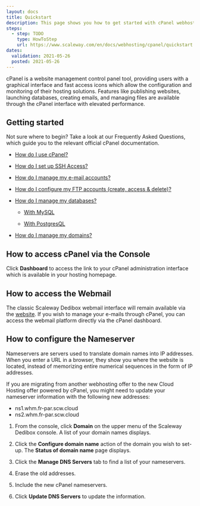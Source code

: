 ```yaml
---
layout: docs
title: Quickstart
description: This page shows you how to get started with cPanel webhosting.
steps:
  - step: TODO
    type: HowToStep
    url: https://www.scaleway.com/en/docs/webhosting/cpanel/quickstart
dates:
  validation: 2021-05-26
  posted: 2021-05-26
---
```

cPanel is a website management control panel tool, providing users with a graphical interface and fast access icons which allow the configuration and monitoring of their hosting solutions. Features like publishing websites, launching databases, creating emails, and managing files are available through the cPanel interface with elevated performance.

## Getting started

Not sure where to begin? Take a look at our Frequently Asked Questions, which guide you to the relevant official cPanel documentation.

* [How do I use cPanel?](https://docs.cpanel.net/cpanel/the-cpanel-interface/the-cpanel-interface/)

* [How do I set up SSH Access?](https://docs.cpanel.net/cpanel/security/ssh-access/)

* [How do I manage my e-mail accounts?](https://docs.cpanel.net/cpanel/email/email-accounts/#overview)

* [How do I configure my FTP accounts (create, access & delete)?](https://docs.cpanel.net/cpanel/files/ftp-accounts/)

* [How do I manage my databases?](https://docs.cpanel.net/cpanel/databases/)

    *  [With MySQL](https://docs.cpanel.net/cpanel/databases/mysql-databases/)

    *  [With PostgresQL](https://docs.cpanel.net/cpanel/databases/postgresql-databases/)

* [How do I manage my domains?](https://docs.cpanel.net/cpanel/domains/domains/)

## How to access cPanel via the Console 

Click **Dashboard** to access the link to your cPanel administration interface which is available in your hosting homepage.

<Lightbox src="scaleway_hosting1.png" alt="" />
<Lightbox src="scaleway_hosting2.png" alt="" />
<Lightbox src="scaleway_dashboard_cpanel.png" alt="" />

## How to access the Webmail 

The classic Scaleway Dedibox webmail interface will remain available via the [website](webmail.cloud.online.net). If you wish to manage your e-mails through cPanel, you can access the webmail platform directly via the cPanel dashboard.

## How to configure the Nameserver

Nameservers are servers used to translate domain names into IP addresses. When you enter a URL in a browser, they show you where the website is located, instead of memorizing entire numerical sequences in the form of IP addresses.

<Message type="important">

If you are migrating from another webhosting offer to the new Cloud Hosting offer powered by cPanel, you might need to update your nameserver information with the following new addresses:

* ns1.whm.fr-par.scw.cloud
* ns2.whm.fr-par.scw.cloud

</Message>

1. From the console, click **Domain** on the upper menu of the Scaleway Dedibox console. A list of your domain names displays. 

    <Lightbox src="scaleway_domain_cpanel1.png" alt="" />

2. Click the **Configure domain name** action of the domain you wish to set-up. The **Status of domain name** page displays. 

    <Lightbox src="scaleway_list_of_domains.png" alt="" />
    <Lightbox src="scaleway_status_of_domain_names.png" alt="" />

3. Click the **Manage DNS Servers** tab to find a list of your nameservers. 
4. Erase the old addresses. 
5. Include the new cPanel nameservers.
6. Click **Update DNS Servers** to update the information.

